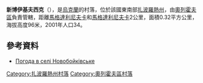 {{coord|47|37|55|N|35|28|32|E|scale:100000|display=title}}

'''新博伊基夫西克'''（{{lang-uk|Новобойківське}}），是[[烏克蘭|烏克蘭]]的村落，位於該國東南部[[扎波羅熱州|扎波羅熱州]]，由[[奧列霍夫區|奧列霍夫區]]負責管轄，距離[[馬格達利尼夫卡|馬格達利尼夫卡]]和[[馬格達利尼夫卡_(奧列霍夫區)|馬格達利尼夫卡]]2公里，面積0.32平方公里，海拔高度96米，2001年人口34。

==參考資料==
* [http://weather.in.ua/ua/zaporozhskaja/17419 Погода в селі Новобойківське] {{Wayback|url=http://weather.in.ua/ua/zaporozhskaja/17419 |date=20160305074130 }}

[[Category:扎波羅熱州村落|Category:扎波羅熱州村落]]
[[Category:奧列霍夫區村落|Category:奧列霍夫區村落]]


{{Zaporizhia-geo-stub}}